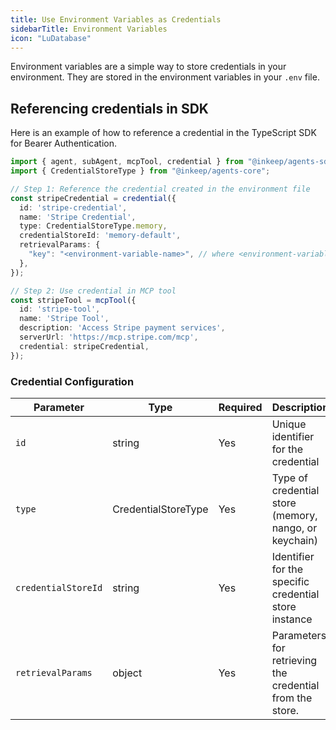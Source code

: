```yaml
---
title: Use Environment Variables as Credentials
sidebarTitle: Environment Variables
icon: "LuDatabase"
---
```


Environment variables are a simple way to store credentials in your environment. They are stored in the environment variables in your `.env` file.

## Referencing credentials in SDK

Here is an example of how to reference a credential in the TypeScript SDK for Bearer Authentication.

```typescript
import { agent, subAgent, mcpTool, credential } from "@inkeep/agents-sdk";
import { CredentialStoreType } from "@inkeep/agents-core";

// Step 1: Reference the credential created in the environment file
const stripeCredential = credential({
  id: 'stripe-credential',
  name: 'Stripe Credential',
  type: CredentialStoreType.memory,
  credentialStoreId: 'memory-default',
  retrievalParams: {
    "key": "<environment-variable-name>", // where <environment-variable-name> is the name of the environment variable that contains the credential value, for example, STRIPE_API_KEY
  },
});

// Step 2: Use credential in MCP tool
const stripeTool = mcpTool({
  id: 'stripe-tool',
  name: 'Stripe Tool',
  description: 'Access Stripe payment services',
  serverUrl: 'https://mcp.stripe.com/mcp',
  credential: stripeCredential,
});
``` 

### Credential Configuration

| Parameter | Type | Required | Description |
|-----------|------|----------|-------------|
| `id` | string | Yes | Unique identifier for the credential |
| `type` | CredentialStoreType | Yes | Type of credential store (memory, nango, or keychain) |
| `credentialStoreId` | string | Yes | Identifier for the specific credential store instance |
| `retrievalParams` | object | Yes | Parameters for retrieving the credential from the store. |
